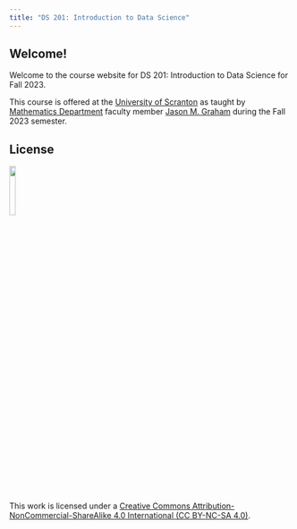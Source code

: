 ```yaml
---
title: "DS 201: Introduction to Data Science"
---
```


## Welcome!

Welcome to the course website for DS 201: Introduction to Data Science for Fall 2023.

This course is offered at the [University of Scranton](https://www.scranton.edu/) as taught by [Mathematics Department](https://www.scranton.edu/academics/cas/math/index.shtml) faculty member [Jason M. Graham](https://sites.google.com/site/jasonmgrahamus/) during the Fall 2023 semester.




## License

[![](http://mirrors.creativecommons.org/presskit/buttons/88x31/png/by-nc-sa.png?raw=1){fig-align="left" width=15%}](https://creativecommons.org/licenses/by-nc-sa/4.0/legalcode)

This work is licensed under a [Creative Commons Attribution-NonCommercial-ShareAlike 4.0 International (CC BY-NC-SA 4.0)](https://creativecommons.org/licenses/by-nc-sa/4.0/).

